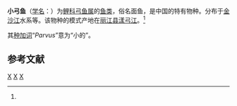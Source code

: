 {{Speciesbox
| genus = Racoma
| species = parvus
| authority = Tsao, 1964<ref name='id6236'>{{cite web| url =http://www.bioinfo.cn/db05/BjdwSpecies.php?action=view&id=6236| title =小弓鱼| work =中国动物物种编目数据库| publisher =中国科学院微生物研究所| author =中国科学院动物研究所| accessdate =2009-04-11| deadurl =yes| archiveurl =https://web.archive.org/web/20160305040130/http://www.bioinfo.cn/db05/BjdwSpecies.php?action=view&id=6236| archivedate =2016-03-05}}</ref>
}}

'''小弓鱼'''（[[学名|学名]]：{{lang|la|''Racoma parvus''}}）为[[鲤科|鲤科]][[弓鱼属|弓鱼属]]的[[鱼类|鱼类]]，俗名面鱼，是中国的特有物种。分布于[[金沙江|金沙江]]水系等。该物种的模式产地在[[丽江县|丽江县]][[漾弓江|漾弓江]]。<ref name='id6236'/>

其[[种加词|种加词]]“''Parvus''”意为“小的”。

== 参考文献 ==
{{reflist}}

{{Taxonbar}}

[[Category:弓鱼属|X]]
[[Category:中国特有种|X]]
[[Category:1964年描述的鱼类|X]]


{{鯉形目小作品}}